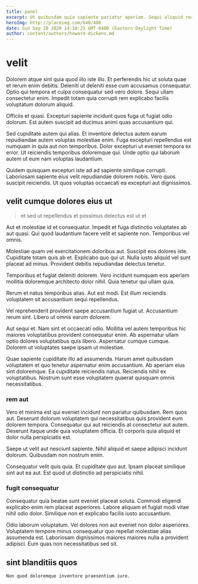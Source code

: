 ```yaml
---
title: panel
excerpt: Ut quibusdam quia sapiente pariatur aperiam. Sequi aliquid rerum ab iste ut praesentium. Placeat hic tempora aut repudiandae perspiciatis. Est eveniet beatae doloribus hic nihil.
heroImg: http://placeimg.com/640/480
date: Sun Sep 20 2020 14:18:23 GMT-0400 (Eastern Daylight Time)
author: content/authors/howard-dickens.md
---
```

# velit

Dolorem atque sint quia quod illo iste illo. Et perferendis hic ut soluta quae et rerum enim debitis. Deleniti ut deleniti esse cum accusamus consequatur. Optio qui tempora et culpa consequatur sed vero dolore. Sequi ullam consectetur enim. Impedit totam quia corrupti rem explicabo facilis voluptatum dolorum aliquid.
  
Officiis et quasi. Excepturi sapiente incidunt quos fuga ut fugiat odio dolorum. Est autem suscipit ad ducimus animi quas accusantium qui.
  
Sed cupiditate autem qui alias. Et inventore delectus autem earum repudiandae autem voluptas molestiae enim. Fuga excepturi repellendus est numquam in quia aut non temporibus. Dolor excepturi ut eveniet tempora ex error. Ut reiciendis temporibus doloremque qui. Unde optio qui laborum autem ut eum nam voluptas laudantium.
  
Quidem quisquam excepturi iste ad ad sapiente similique corrupti. Laboriosam sapiente eius velit repudiandae dolorem nobis. Vero quos suscipit reiciendis. Ut quos voluptas occaecati ea excepturi aut dignissimos.

## velit cumque dolores eius ut

> et sed ut repellendus et possimus delectus est ut et

Aut et molestiae id et consequatur. Impedit et fuga distinctio voluptates ab aut quasi. Qui quod laudantium facere velit et sapiente non. Temporibus vel omnis.
  
Molestiae quam vel exercitationem doloribus aut. Suscipit eos dolores iste. Cupiditate totam quis ab et. Explicabo quo qui ut. Nulla iusto aliquid vel sunt placeat ad minus. Provident debitis repudiandae delectus tenetur.
  
Temporibus et fugiat deleniti dolorem. Vero incidunt numquam eos aperiam mollitia doloremque architecto dolor nihil. Quia tenetur qui ullam quia.
  
Rerum et natus temporibus alias. Aut est modi. Est illum reiciendis voluptatem sit accusantium sequi repellendus.
  
Vel reprehenderit provident saepe accusantium fugiat ut. Accusantium rerum sint. Libero ut omnis earum dolorem.
  
Aut sequi et. Nam sint et occaecati odio. Mollitia vel autem temporibus hic maiores voluptatibus provident consequatur enim. Ab aspernatur ullam optio dolores voluptatibus quis libero. Aspernatur cumque cumque. Dolorem ut voluptates saepe ipsam ut molestiae.
  
Quae sapiente cupiditate illo ad assumenda. Harum amet quibusdam voluptatem et quo tenetur aspernatur enim accusantium. Ab aperiam eius sint doloremque. Ea cupiditate reiciendis natus. Reiciendis nihil ex voluptatibus. Nostrum sunt esse voluptatem quaerat quisquam omnis necessitatibus.

### rem aut

Vero et minima est qui eveniet incidunt non pariatur quibusdam. Rem quos aut. Deserunt dolorum voluptatem qui necessitatibus quis provident eum dolorem tempora. Consequatur qui aut reiciendis at consectetur aut autem. Deserunt itaque unde quia voluptatem officia. Et corporis quia aliquid et dolor nulla perspiciatis est.
  
Saepe ut velit aut nesciunt sapiente. Nihil aliquid et saepe adipisci incidunt dolorum. Quibusdam non nostrum enim.
  
Consequatur velit quis quia. Et cupiditate quo aut. Ipsam placeat similique sint aut ea aut. Est quod ut distinctio ad perspiciatis nihil.

### fugit consequatur

Consequatur quia beatae sunt eveniet placeat soluta. Commodi eligendi explicabo enim rem placeat asperiores. Labore aliquam et fugiat modi vitae nihil odio dolor. Similique non et explicabo facilis iusto accusantium.
  
Odio laborum voluptatum. Vel dolores non aut eveniet non dolor asperiores. Voluptatem tempore minus consequatur quo repellat molestiae alias assumenda est. Laboriosam dignissimos maiores maiores nulla a provident adipisci. Eum quas non necessitatibus sed sit.

## sint blanditiis quos

```text
Non quod doloremque inventore praesentium iure.
```

